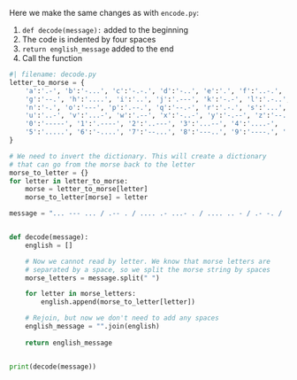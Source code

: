 

Here we make the same changes as with `encode.py`:

1. `def decode(message):` added to the beginning
2. The code is indented by four spaces
3. `return english_message` added to the end
4. Call the function


```python
#| filename: decode.py
letter_to_morse = {
    'a':'.-', 'b':'-...', 'c':'-.-.', 'd':'-..', 'e':'.', 'f':'..-.', 
    'g':'--.', 'h':'....', 'i':'..', 'j':'.---', 'k':'-.-', 'l':'.-..', 'm':'--', 
    'n':'-.', 'o':'---', 'p':'.--.', 'q':'--.-', 'r':'.-.', 's':'...', 't':'-',
    'u':'..-', 'v':'...-', 'w':'.--', 'x':'-..-', 'y':'-.--', 'z':'--..',
    '0':'-----', '1':'.----', '2':'..---', '3':'...--', '4':'....-',
    '5':'.....', '6':'-....', '7':'--...', '8':'---..', '9':'----.', ' ':'/'
}

# We need to invert the dictionary. This will create a dictionary
# that can go from the morse back to the letter
morse_to_letter = {}
for letter in letter_to_morse:
    morse = letter_to_morse[letter]
    morse_to_letter[morse] = letter

message = "... --- ... / .-- . / .... .- ...- . / .... .. - / .- -. / .. -.-. . -... . .-. --. / .- -. -.. / -. . . -.. / .... . .-.. .--. / --.- ..- .. -.-. -.- .-.. -.--"


def decode(message):
    english = []

    # Now we cannot read by letter. We know that morse letters are
    # separated by a space, so we split the morse string by spaces
    morse_letters = message.split(" ")

    for letter in morse_letters:
        english.append(morse_to_letter[letter])

    # Rejoin, but now we don't need to add any spaces
    english_message = "".join(english)
    
    return english_message


print(decode(message))
```
